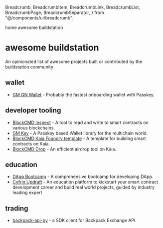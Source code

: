   Breadcrumb,
  BreadcrumbItem,
  BreadcrumbLink,
  BreadcrumbList,
  BreadcrumbPage,
  BreadcrumbSeparator,
} from "@/components/ui/breadcrumb";

<Breadcrumb className="mb-8">
  <BreadcrumbList>
    <BreadcrumbItem>
      <BreadcrumbLink href="/">home</BreadcrumbLink>
    </BreadcrumbItem>
    <BreadcrumbSeparator />
    <BreadcrumbItem>
      <BreadcrumbPage>awesome buildstation</BreadcrumbPage>
    </BreadcrumbItem>
  </BreadcrumbList>
</Breadcrumb>

# awesome buildstation

An opinionated list of awesome projects built or contributed by the buildstation community

## wallet

- [GM GN Wallet](https://gmgn.app) - Probably the fastest onboarding wallet with Passkey.

## developer tooling

- [BlockCMD Inspect](https://blockcmd.com/inspect) - A tool to read and write to smart contracts on various blockchains.
- [GM Key](https://github.com/gmgn-app/gmkey) - A Passkey based Wallet library for the multichain world.
- [BlockCMD Kaia Foundry template](https://github.com/blockcmd/kaia-foundry-template) - A template for building smart contracts on Kaia.
- [BlockCMD Drop](https://blockcmd.com/drop) - An efficient airdrop tool on Kaia.

## education

- [DApp Bootcamp](https://github.com/buildstationorg/dapp-bootcamp) - A comprehensive bootcamp for developing DApp.
- [Cyfrin Updraft](https://updraft.cyfrin.io/) - An education platform to kickstart your smart contract development career and build real world projects, guided by industry leading expert

## trading

- [backpack-api-py](https://github.com/blockcmd/backpack-api-py) - a SDK client for Backpack Exchange API.
